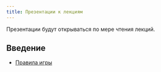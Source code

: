 ```yaml
---
title: Презентации к лекциям
---
```


Презентации будут открываться по мере чтения лекций.

## Введение

- [Правила игры](Presentations/Lecture Introduction.pdf)

<!-- ## Лекция 1. -->

<!-- - [Предмет экологии](Presentations//Lecture 1.pdf) -->
